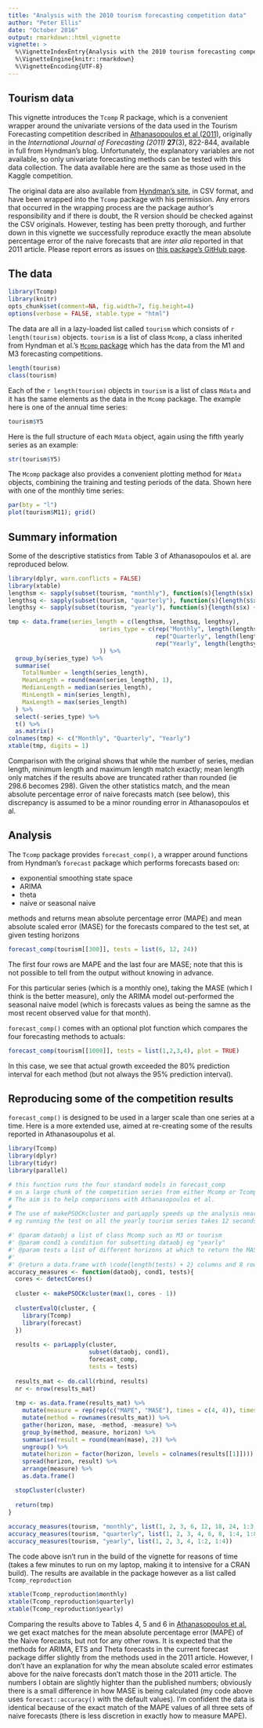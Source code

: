 ---
title: "Analysis with the 2010 tourism forecasting competition data"
author: "Peter Ellis"
date: "October 2016"
output: rmarkdown::html_vignette
vignette: >
  %\VignetteIndexEntry{Analysis with the 2010 tourism forecasting competition data}
  %\VignetteEngine{knitr::rmarkdown}
  %\VignetteEncoding{UTF-8}
---

## Tourism data

This vignette introduces the `Tcomp` R package, which is a convenient wrapper around the univariate versions of the data used in the Tourism Forecasting competition described in [Athanasopoulos et al (2011)](http://robjhyndman.com/papers/forecompijf.pdf), originally in the *International Journal of Forecasting (2011)* **27**(3), 822-844, available in full from Hyndman's blog.  Unfortunately, the explanatory variables are not available, so only univariate forecasting methods can be tested with this data collection.  The data available here are the same as those used in the Kaggle competition.

The original data are also available from [Hyndman's site](http://robjhyndman.com/data/27-3-Athanasopoulos1.zip), in CSV format, and have been wrapped into the `Tcomp` package with his permission.  Any errors that occurred in the wrapping process are the package author's responsibility and if there is doubt, the R version should be checked against the CSV originals. However, testing has been pretty thorough, and further down in this vignette we successfully reproduce exactly the mean absolute percentage error of the naive forecasts that are *inter alia* reported in that 2011 article.  Please report errors as issues on [this package's GitHub page](https://github.com/ellisp/Tcomp-r-package/issues).

## The data

```{r, echo = FALSE, results = 'hide', message = FALSE}
library(Tcomp)
library(knitr)
opts_chunk$set(comment=NA, fig.width=7, fig.height=4)
options(verbose = FALSE, xtable.type = "html")
```

The data are all in a lazy-loaded list called `tourism` which consists of `r length(tourism)` objects.  `tourism` is a list of class `Mcomp`, a class inherited from Hyndman et al.'s [`Mcomp` package](https://CRAN.R-project.org/package=Mcomp) which has the data from the M1 and M3 forecasting competitions.

```{r}
length(tourism)
class(tourism)
```

Each of the `r length(tourism)` objects in `tourism` is a list of class `Mdata` and it has the same elements as the data in the `Mcomp` package.  The example here is one of the annual time series:

```{r}
tourism$Y5
```

Here is the full structure of each `Mdata` object, again using the fifth yearly series as an example:
```{r}
str(tourism$Y5)
```


The `Mcomp` package also provides a convenient plotting method for `Mdata` objects, combining the training and testing periods of the data.  Shown here with one of the monthly time series:

```{r}
par(bty = "l")
plot(tourism$M11); grid()

```

## Summary information

Some of the descriptive statistics from Table 3 of Athanasopoulos et al. are reproduced below.

```{r results = 'asis'}
library(dplyr, warn.conflicts = FALSE)
library(xtable)
lengthsm <- sapply(subset(tourism, "monthly"), function(s){length(s$x) + length(s$xx)})
lengthsq <- sapply(subset(tourism, "quarterly"), function(s){length(s$x) + length(s$xx)})
lengthsy <- sapply(subset(tourism, "yearly"), function(s){length(s$x) + length(s$xx)})

tmp <- data.frame(series_length = c(lengthsm, lengthsq, lengthsy),
                          series_type = c(rep("Monthly", length(lengthsm)),
                                          rep("Quarterly", length(lengthsq)),
                                          rep("Yearly", length(lengthsy))
                          )) %>%
  group_by(series_type) %>%
  summarise(
    TotalNumber = length(series_length),
    MeanLength = round(mean(series_length), 1),
    MedianLength = median(series_length),
    MinLength = min(series_length),
    MaxLength = max(series_length)
  ) %>%
  select(-series_type) %>%
  t() %>%
  as.matrix()
colnames(tmp) <- c("Monthly", "Quarterly", "Yearly")
xtable(tmp, digits = 1)
```

Comparison with the original shows that while the number of series, median length, minimum length and maximum length match exactly; mean length only matches if the results above are truncated rather than rounded (ie 298.6 becomes 298).  Given the other statistics match, and the mean absolute percentage error of naive forecasts match (see below), this discrepancy is assumed to be a minor rounding error in Athanasopoulos et al.

## Analysis

The `Tcomp` package provides `forecast_comp()`, a wrapper around functions from Hyndman's `forecast` package which performs forecasts based on:

* exponential smoothing state space
* ARIMA
* theta
* naive or seasonal naive

methods and returns mean absolute percentage error (MAPE) and mean absolute scaled error (MASE) for the forecasts compared to the test set, at given testing horizons

```{r, \\}
forecast_comp(tourism[[300]], tests = list(6, 12, 24))
```

The first four rows are MAPE and the last four are MASE; note that this is not possible to tell from the output without knowing in advance.

For this particular series (which is a monthly one), taking the MASE (which I think is the better measure), only the ARIMA model out-performed the seasonal naive model (which is forecasts values as being the samne as the most recent observed value for that month).

`forecast_comp()` comes with an optional plot function which compares the four forecasting methods to actuals:
```{r, fig.height = 8}
forecast_comp(tourism[[1000]], tests = list(1,2,3,4), plot = TRUE)
```

In this case, we see that actual growth exceeded the 80% prediction interval for each method (but not always the 95% prediction interval).

## Reproducing some of the competition results

`forecast_comp()` is designed to be used in a larger scale than one series at a time.  Here is a more extended use, aimed at re-creating some of the results reported in Athanasoupolus et al.  

```{r eval = FALSE}
library(Tcomp)
library(dplyr)
library(tidyr)
library(parallel)

# this function runs the four standard models in forecast_comp
# on a large chunk of the competition series from either Mcomp or Tcomp.  
# The aim is to help comparisons with Athanasopoulos et al.  
#
# The use of makePSOCKcluster and parLapply speeds up the analysis nearly four fold on my laptop
# eg running the test on all the yearly tourism series takes 12 seconds rather than 44 seconds.

#' @param dataobj a list of class Mcomp such as M3 or tourism
#' @param cond1 a condition for subsetting dataobj eg "yearly"
#' @param tests a list of different horizons at which to return the MASE for four different models
#' 
#' @return a data.frame with \code{length(tests) + 2} columns and 8 rows
accuracy_measures <- function(dataobj, cond1, tests){
  cores <- detectCores()
  
  cluster <- makePSOCKcluster(max(1, cores - 1))
  
  clusterEvalQ(cluster, {
    library(Tcomp)
    library(forecast)
  })
  
  results <- parLapply(cluster,
                       subset(dataobj, cond1), 
                       forecast_comp, 
                       tests = tests)
  
  results_mat <- do.call(rbind, results)
  nr <- nrow(results_mat)
  
  tmp <- as.data.frame(results_mat) %>%
    mutate(measure = rep(rep(c("MAPE", "MASE"), times = c(4, 4)), times = nr / 8)) %>%
    mutate(method = rownames(results_mat)) %>%
    gather(horizon, mase, -method, -measure) %>%
    group_by(method, measure, horizon) %>%
    summarise(result = round(mean(mase), 2)) %>%
    ungroup() %>%
    mutate(horizon = factor(horizon, levels = colnames(results[[1]]))) %>%
    spread(horizon, result) %>%
    arrange(measure) %>%
    as.data.frame()

  stopCluster(cluster)
  
  return(tmp)
}
  
accuracy_measures(tourism, "monthly", list(1, 2, 3, 6, 12, 18, 24, 1:3, 1:12, 1:24))
accuracy_measures(tourism, "quarterly", list(1, 2, 3, 4, 6, 8, 1:4, 1:8))
accuracy_measures(tourism, "yearly", list(1, 2, 3, 4, 1:2, 1:4))


```
The code above isn't run in the build of the vignette for reasons of time (takes a few minutes to run on my laptop, making it to intensive for a CRAN build).  The results are available in the package however as a list called `Tcomp_reproduction`


```{r results = 'asis'}
xtable(Tcomp_reproduction$monthly)
xtable(Tcomp_reproduction$quarterly)
xtable(Tcomp_reproduction$yearly)
```

Comparing the results above to Tables 4, 5 and 6 in [Athanasopoulos et al.](http://robjhyndman.com/papers/forecompijf.pdf) we get exact matches for the mean absolute percentage error (MAPE) of the Naive forecasts, but not for any other rows.  It is expected that the methods for ARIMA, ETS and Theta forecasts in the current forecast package differ slightly from the methods used in the 2011 article.  However, I don't have an explanation for why the mean absolute scaled error estimates above for the naive forecasts don't match those in the 2011 article.  The numbers I obtain are slightly highter than the published numbers; obviously there is a small difference in how MASE is being calculated (my code above uses `forecast::accuracy()` with the default values).  I'm confident the data is identical because of the exact match of the MAPE values of all three sets of naive forecasts (there is less discretion in exactly how to measure MAPE).


